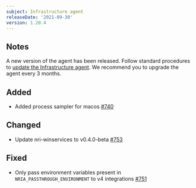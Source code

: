 ```yaml
---
subject: Infrastructure agent
releaseDate: '2021-09-30'
version: 1.20.4
---
```


## Notes

A new version of the agent has been released. Follow standard procedures to [update the Infrastructure agent](/docs/infrastructure/install-configure-manage-infrastructure/update-or-uninstall/update-infrastructure-agent).
We recommend you to upgrade the agent every 3 months.

## Added

* Added process sampler for macos [#740](https://github.com/newrelic/infrastructure-agent/pull/740)

## Changed

* Update nri-winservices to v0.4.0-beta [#753](https://github.com/newrelic/infrastructure-agent/pull/753)

## Fixed

* Only pass environment variables present in `NRIA_PASSTHROUGH_ENVIRONMENT` to v4 integrations [#751](https://github.com/newrelic/infrastructure-agent/pull/751)
